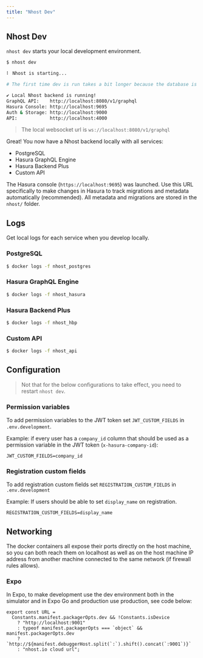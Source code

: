 ```yaml
---
title: "Nhost Dev"
---
```


## Nhost Dev

`nhost dev` starts your local development environment.

```bash
$ nhost dev

⠇ Nhost is starting...

# The first time dev is run takes a bit longer because the database is being created

✔ Local Nhost backend is running!
GraphQL API:	http://localhost:8080/v1/graphql
Hasura Console:	http://localhost:9695
Auth & Storage:	http://localhost:9000
API:			http://localhost:4000
```

> The local websocket url is `ws://localhost:8080/v1/graphql`

Great! You now have a Nhost backend locally with all services:

- PostgreSQL
- Hasura GraphQL Engine
- Hasura Backend Plus
- Custom API

The Hasura console (`https://localhost:9695`) was launched. Use this URL specifically to make changes in Hasura to track migrations and metadata automatically (recommended). All metadata and migrations are stored in the `nhost/` folder.

## Logs

Get local logs for each service when you develop locally.

### PostgreSQL

```bash
$ docker logs -f nhost_postgres
```

### Hasura GraphQL Engine

```bash
$ docker logs -f nhost_hasura
```

### Hasura Backend Plus

```bash
$ docker logs -f nhost_hbp
```

### Custom API

```bash
$ docker logs -f nhost_api
```

## Configuration

> Not that for the below configurations to take effect, you need to restart `nhost dev`.

### Permission variables

To add permission variables to the JWT token set `JWT_CUSTOM_FIELDS` in `.env.development`.

Example: if every user has a `company_id` column that should be used as a permission variable in the JWT token (`x-hasura-company-id`):

```bash:.env.development
JWT_CUSTOM_FIELDS=company_id
```

### Registration custom fields

To add registration custom fields set `REGISTRATION_CUSTOM_FIELDS` in `.env.development`

Example: If users should be able to set `display_name` on registration.

```bash:.env.development
REGISTRATION_CUSTOM_FIELDS=display_name
```

## Networking

The docker containers all expose their ports directly on the host machine, so you can both reach them on localhost as well as on the host machine IP address from another machine connected to the same network (if firewall rules allows).

### Expo

In Expo, to make development use the dev environment both in the simulator and in Expo Go and production use production, see code below:

```
export const URL =
  Constants.manifest.packagerOpts.dev && !Constants.isDevice
    ? "http://localhost:9001"
    : typeof manifest.packagerOpts === `object` && manifest.packagerOpts.dev
    ? `http://${manifest.debuggerHost.split(`:`).shift().concat(`:9001`)}`
    : "nhost.io cloud url";
```

